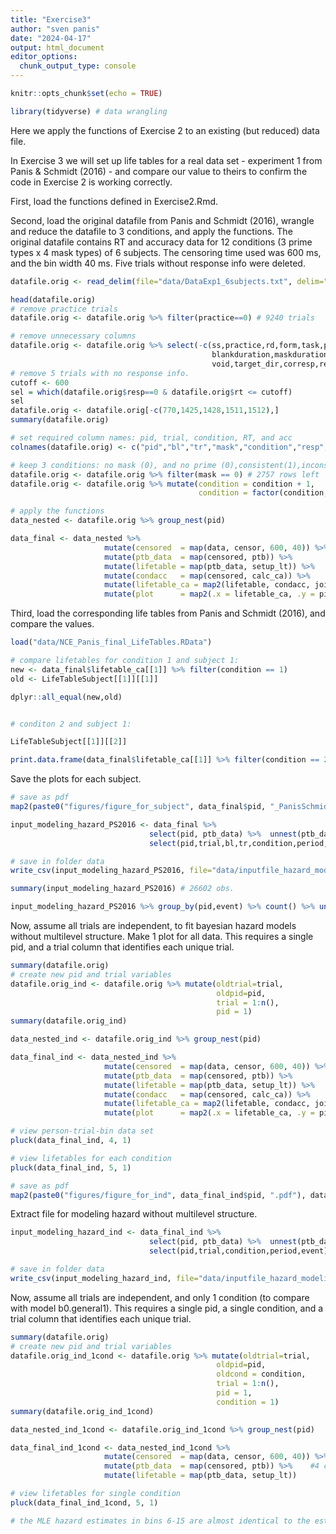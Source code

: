 ```yaml
---
title: "Exercise3"
author: "sven panis"
date: "2024-04-17"
output: html_document
editor_options: 
  chunk_output_type: console
---
```


```r
knitr::opts_chunk$set(echo = TRUE)
```

```r
library(tidyverse) # data wrangling
```

Here we apply the functions of Exercise 2 to an existing (but reduced) data file.

In Exercise 3 we will set up life tables for a real data set - experiment 1 from Panis & Schmidt (2016) - and compare our value to theirs to confirm the code in Exercise 2 is working correctly.

First, load the functions defined in Exercise2.Rmd.

Second, load the original datafile from Panis and Schmidt (2016), wrangle and reduce the datafile to 3 conditions, and apply the functions.
The original datafile contains RT and accuracy data for 12 conditions (3 prime types x 4 mask types) of 6 subjects. The censoring time used was 600 ms, and the bin width 40 ms.
Five trials without response info were deleted.

```r
datafile.orig <- read_delim(file="data/DataExp1_6subjects.txt", delim="\t",col_names=T)

head(datafile.orig)
# remove practice trials
datafile.orig <- datafile.orig %>% filter(practice==0) # 9240 trials

# remove unnecessary columns
datafile.orig <- datafile.orig %>% select(-c(ss,practice,rd,form,task,primeduration,
                                             blankduration,maskduration,targetduration,
                                             void,target_dir,corresp,resperr))
# remove 5 trials with no response info.
cutoff <- 600
sel = which(datafile.orig$resp==0 & datafile.orig$rt <= cutoff)
sel
datafile.orig <- datafile.orig[-c(770,1425,1428,1511,1512),]
summary(datafile.orig)

# set required column names: pid, trial, condition, RT, and acc
colnames(datafile.orig) <- c("pid","bl","tr","mask","condition","resp","acc","RT","trial")

# keep 3 conditions: no mask (0), and no prime (0),consistent(1),inconsistent prime(2) 
datafile.orig <- datafile.orig %>% filter(mask == 0) # 2757 rows left
datafile.orig <- datafile.orig %>% mutate(condition = condition + 1, 
                                          condition = factor(condition, levels = c(1,2,3)))

# apply the functions
data_nested <- datafile.orig %>% group_nest(pid)

data_final <- data_nested %>% 
                     mutate(censored  = map(data, censor, 600, 40)) %>% # user input: censoring time, and bin width
                     mutate(ptb_data  = map(censored, ptb)) %>%           # create person-trial-bin dataset
                     mutate(lifetable = map(ptb_data, setup_lt)) %>%                  # create life tables without ca
                     mutate(condacc   = map(censored, calc_ca)) %>%         # calculate ca
                     mutate(lifetable_ca = map2(lifetable, condacc, join_lt_ca)) %>%  # create life tables with ca
                     mutate(plot      = map2(.x = lifetable_ca, .y = pid, plot_eha))         # create plots of info in life tables
```

Third, load the corresponding life tables from Panis and Schmidt (2016), and compare the values.

```r
load("data/NCE_Panis_final_LifeTables.RData")

# compare lifetables for condition 1 and subject 1:
new <- data_final$lifetable_ca[[1]] %>% filter(condition == 1)
old <- LifeTableSubject[[1]][[1]]

dplyr::all_equal(new,old)


# conditon 2 and subject 1:

LifeTableSubject[[1]][[2]]

print.data.frame(data_final$lifetable_ca[[1]] %>% filter(condition == 2))
```

Save the plots for each subject.

```r
# save as pdf
map2(paste0("figures/figure_for_subject", data_final$pid, "_PanisSchmidt.pdf"), data_final$plot, ggsave)
```

```r
input_modeling_hazard_PS2016 <- data_final %>% 
                               select(pid, ptb_data) %>%  unnest(ptb_data) %>%
                               select(pid,trial,bl,tr,condition,period,event)

# save in folder data
write_csv(input_modeling_hazard_PS2016, file="data/inputfile_hazard_modeling_PS2016.csv")
```

```r
summary(input_modeling_hazard_PS2016) # 26602 obs.

input_modeling_hazard_PS2016 %>% group_by(pid,event) %>% count() %>% ungroup() %>% group_by(event) %>% summarise(N = sum(n))
```

Now, assume all trials are independent, to fit bayesian hazard models without multilevel structure. Make 1 plot for all data.
This requires a single pid, and a trial column that identifies each unique trial.

```r
summary(datafile.orig)
# create new pid and trial variables
datafile.orig_ind <- datafile.orig %>% mutate(oldtrial=trial,
                                              oldpid=pid,
                                              trial = 1:n(),
                                              pid = 1)
summary(datafile.orig_ind)
```


```r
data_nested_ind <- datafile.orig_ind %>% group_nest(pid)

data_final_ind <- data_nested_ind %>% 
                     mutate(censored  = map(data, censor, 600, 40)) %>% #3 user input: censoring time, and bin width
                     mutate(ptb_data  = map(censored, ptb)) %>%           #4 create person-trial-bin dataset
                     mutate(lifetable = map(ptb_data, setup_lt)) %>%                  # create life tables without ca
                     mutate(condacc   = map(censored, calc_ca)) %>%         # calculate ca
                     mutate(lifetable_ca = map2(lifetable, condacc, join_lt_ca)) %>%  # create life tables with ca
                     mutate(plot      = map2(.x = lifetable_ca, .y = pid, plot_eha))         # create plots of info in life tables
```

```r
# view person-trial-bin data set 
pluck(data_final_ind, 4, 1)

# view lifetables for each condition 
pluck(data_final_ind, 5, 1)
```


```r
# save as pdf
map2(paste0("figures/figure_for_ind", data_final_ind$pid, ".pdf"), data_final_ind$plot, ggsave)
```

Extract file for modeling hazard without multilevel structure.

```r
input_modeling_hazard_ind <- data_final_ind %>% 
                               select(pid, ptb_data) %>%  unnest(ptb_data) %>%
                               select(pid,trial,condition,period,event)

# save in folder data
write_csv(input_modeling_hazard_ind, file="data/inputfile_hazard_modeling_ind.csv")
```

Now, assume all trials are independent, and only 1 condition (to compare with model b0.general1).
This requires a single pid, a single condition, and a trial column that identifies each unique trial.

```r
summary(datafile.orig)
# create new pid and trial variables
datafile.orig_ind_1cond <- datafile.orig %>% mutate(oldtrial=trial,
                                              oldpid=pid,
                                              oldcond = condition,
                                              trial = 1:n(),
                                              pid = 1,
                                              condition = 1)
summary(datafile.orig_ind_1cond)
```

```r
data_nested_ind_1cond <- datafile.orig_ind_1cond %>% group_nest(pid)

data_final_ind_1cond <- data_nested_ind_1cond %>% 
                     mutate(censored  = map(data, censor, 600, 40)) %>% #3 user input: censoring time, and bin width
                     mutate(ptb_data  = map(censored, ptb)) %>%    #4 create person-trial-bin dataset
                     mutate(lifetable = map(ptb_data, setup_lt)) 
```

```r
# view lifetables for single condition 
pluck(data_final_ind_1cond, 5, 1)

# the MLE hazard estimates in bins 6-15 are almost identical to the estimates of "fixef(b0.general1) %>% inv_logit()" in Exercise 4, as expected.
```
